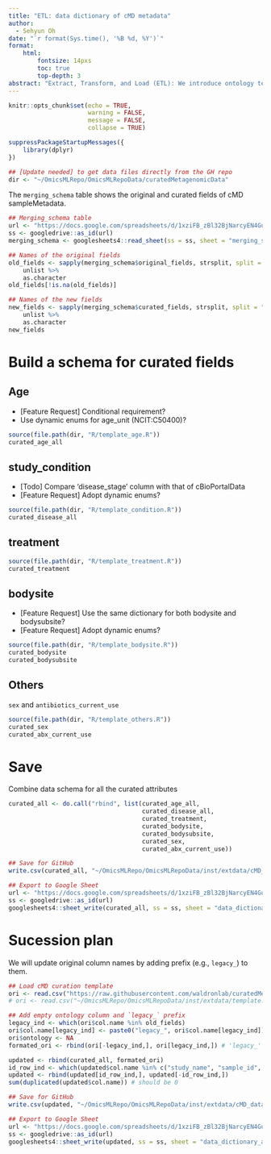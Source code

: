 ```yaml
---
title: "ETL: data dictionary of cMD metadata"
author:
  - Sehyun Oh
date: "`r format(Sys.time(), '%B %d, %Y')`"
format:
    html:
        fontsize: 14pxs
        toc: true
        top-depth: 3
abstract: "Extract, Transform, and Load (ETL): We introduce ontology terms into cMD sampleMetadata. This updated cMD sampleMetadata attributes are summarized here as cMD data dictionary"
---
```


```r
knitr::opts_chunk$set(echo = TRUE, 
                      warning = FALSE,
                      message = FALSE,
                      collapse = TRUE)
```

```r
suppressPackageStartupMessages({
    library(dplyr)
})
```

```r
## [Update needed] to get data files directly from the GH repo
dir <- "~/OmicsMLRepo/OmicsMLRepoData/curatedMetagenomicData"
```

The `merging_schema` table shows the original and curated fields of cMD 
sampleMetadata.

```r
## Merging_schema table
url <- "https://docs.google.com/spreadsheets/d/1xziFB_zBl32BjNarcyEN4GupTYpPtq5aDz0GbRbWvtk/edit?usp=sharing"
ss <- googledrive::as_id(url)
merging_schema <- googlesheets4::read_sheet(ss = ss, sheet = "merging_schema")

## Names of the original fields
old_fields <- sapply(merging_schema$original_fields, strsplit, split = ";") %>% 
    unlist %>% 
    as.character
old_fields[!is.na(old_fields)]

## Names of the new fields
new_fields <- sapply(merging_schema$curated_fields, strsplit, split = ";") %>% 
    unlist %>% 
    as.character
new_fields
```


# Build a schema for curated fields
## Age
- [Feature Request] Conditional requirement?
- Use dynamic enums for age_unit (NCIT:C50400)?
```r
source(file.path(dir, "R/template_age.R"))
curated_age_all
```

## study_condition
- [Todo] Compare 'disease_stage' column with that of cBioPortalData
- [Feature Request] Adopt dynamic enums?
```r
source(file.path(dir, "R/template_condition.R"))
curated_disease_all
```

## treatment
```r
source(file.path(dir, "R/template_treatment.R"))
curated_treatment
```

## bodysite
- [Feature Request] Use the same dictionary for both bodysite and bodysubsite?   
- [Feature Request] Adopt dynamic enums?
```r
source(file.path(dir, "R/template_bodysite.R"))
curated_bodysite
curated_bodysubsite
```


## Others
`sex` and `antibiotics_current_use`
```r
source(file.path(dir, "R/template_others.R"))
curated_sex
curated_abx_current_use
```


# Save
Combine data schema for all the curated attributes
```r
curated_all <- do.call("rbind", list(curated_age_all, 
                                     curated_disease_all, 
                                     curated_treatment,
                                     curated_bodysite,
                                     curated_bodysubsite,
                                     curated_sex,
                                     curated_abx_current_use))
```

```r
## Save for GitHub
write.csv(curated_all, "~/OmicsMLRepo/OmicsMLRepoData/inst/extdata/cMD_data_dictionary.csv", row.names = FALSE)

## Export to Google Sheet
url <- "https://docs.google.com/spreadsheets/d/1xziFB_zBl32BjNarcyEN4GupTYpPtq5aDz0GbRbWvtk/edit?usp=sharing"
ss <- googledrive::as_id(url)
googlesheets4::sheet_write(curated_all, ss = ss, sheet = "data_dictionary")
```


# Sucession plan
We will update original column names by adding prefix (e.g., `legacy_`) to them.
```r
## Load cMD curation template
ori <- read.csv("https://raw.githubusercontent.com/waldronlab/curatedMetagenomicDataCuration/master/inst/extdata/template.csv")
# ori <- read.csv("~/OmicsMLRepo/OmicsMLRepoData/inst/extdata/template.csv")

## Add empty ontology column and `legacy_` prefix
legacy_ind <- which(ori$col.name %in% old_fields)
ori$col.name[legacy_ind] <- paste0("legacy_", ori$col.name[legacy_ind])
ori$ontology <- NA
formated_ori <- rbind(ori[-legacy_ind,], ori[legacy_ind,]) # 'legacy_' fields at the end

updated <- rbind(curated_all, formated_ori)
id_row_ind <- which(updated$col.name %in% c("study_name", "sample_id", "subject_id"))
updated <- rbind(updated[id_row_ind,], updated[-id_row_ind,])
sum(duplicated(updated$col.name)) # should be 0
```

```r
## Save for GitHub
write.csv(updated, "~/OmicsMLRepo/OmicsMLRepoData/inst/extdata/cMD_data_dictionary_all.csv", row.names = FALSE)

## Export to Google Sheet
url <- "https://docs.google.com/spreadsheets/d/1xziFB_zBl32BjNarcyEN4GupTYpPtq5aDz0GbRbWvtk/edit?usp=sharing"
ss <- googledrive::as_id(url)
googlesheets4::sheet_write(updated, ss = ss, sheet = "data_dictionary_all")
```


